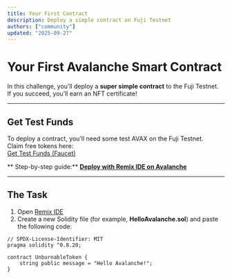 ```yaml
---
title: Your First Contract
description: Deploy a simple contract on Fuji Testnet
authors: ["community"]
updated: "2025-09-27"
---
```


# Your First Avalanche Smart Contract

In this challenge, you’ll deploy a **super simple contract** to the Fuji Testnet.  
If you succeed, you’ll earn an NFT certificate!

---

## Get Test Funds

To deploy a contract, you’ll need some test AVAX on the Fuji Testnet.  
Claim free tokens here:  
 [Get Test Funds (Faucet)](https://build.avax.network/docs/dapps/smart-contract-dev/get-test-funds)

** Step-by-step guide:**
**[Deploy with Remix IDE on Avalanche](https://build.avax.network/docs/dapps/smart-contract-dev/deploy-with-remix-ide)**

---

## The Task

1. Open [Remix IDE](https://remix.ethereum.org)  
2. Create a new Solidity file (for example, **HelloAvalanche.sol**) and paste the following code:


```solidity
// SPDX-License-Identifier: MIT
pragma solidity ^0.8.20;

contract UnburnableToken {
    string public message = "Hello Avalanche!";
}

